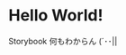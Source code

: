 
<Meta title="README" />

<style>{`
  .subheading {
    --mediumdark: '#999999';
    font-weight: 900;
    font-size: 13px;
    color: #999;
    letter-spacing: 6px;
    line-height: 24px;
    text-transform: uppercase;
    margin-bottom: 12px;
    margin-top: 40px;
  }  
`}</style>

# Hello World!

Storybook 何もわからん (´･･||
